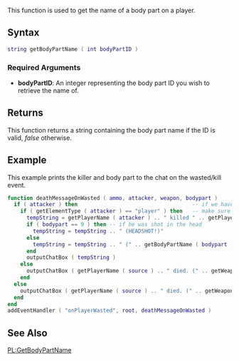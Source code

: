 {{Server client function}}

This function is used to get the name of a body part on a player.

==Syntax==
<syntaxhighlight lang="lua">
string getBodyPartName ( int bodyPartID )
</syntaxhighlight>

===Required Arguments===
*'''bodyPartID''': An integer representing the body part ID you wish to retrieve the name of.
{{BodyParts}}

==Returns==
This function returns a string containing the body part name if the ID is valid, ''false'' otherwise.

==Example==
This example prints the killer and body part to the chat on the wasted/kill event.
<syntaxhighlight lang="lua">
function deathMessageOnWasted ( ammo, attacker, weapon, bodypart )
  if ( attacker ) then                                    -- if we have an attacker
    if ( getElementType ( attacker ) == "player" ) then   -- make sure the element that killed him was a player
      tempString = getPlayerName ( attacker ) .. " killed " .. getPlayerName ( source ) .. " (" .. getWeaponNameFromID ( weapon ) .. ")"
      if ( bodypart == 9 ) then -- if he was shot in the head
        tempString = tempString .. " (HEADSHOT!)"
      else
        tempString = tempString .. " (" .. getBodyPartName ( bodypart ) .. ")"
      end
      outputChatBox ( tempString )
    else
      outputChatBox ( getPlayerName ( source ) .. " died. (" .. getWeaponNameFromID ( weapon ) .. ") (" .. getBodyPartName ( bodypart ) .. ")" )
    end
  else
    outputChatBox ( getPlayerName ( source ) .. " died. (" .. getWeaponNameFromID ( weapon ) .. ") (" .. getBodyPartName ( bodypart ) .. ")" )
  end
end
addEventHandler ( "onPlayerWasted", root, deathMessageOnWasted )
</syntaxhighlight>

==See Also==
{{Clothes and body functions}}

[[/PL:GetBodyPartName.md|PL:GetBodyPartName]]